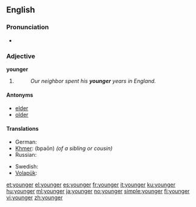 ==English==

===Pronunciation===
* {{audio|en-us-younger.ogg|Audio (US)}}

===Adjective===
'''younger'''

# {{comparative of|[[young]]}}
#: ''Our neighbor spent his '''younger''' years in England.''

====Antonyms====
* [[elder]]
* [[older]]

====Translations====
{{trans-top|in an earlier period of life}}
* German: {{t-|de|jünger}}
* [[Khmer]]: {{Khmr|[[ប្អន]]}} (bpaōn) ''(of a sibling or cousin)''
* Russian: {{t+|ru|младший|tr=mládšij}}
{{trans-mid}}
* Swedish: {{t+|sv|yngre}}
* [[Volapük]]: {{t|vo|yunikum}}
{{trans-bottom}}

[[et:younger]]
[[el:younger]]
[[es:younger]]
[[fr:younger]]
[[it:younger]]
[[ku:younger]]
[[hu:younger]]
[[ml:younger]]
[[ja:younger]]
[[no:younger]]
[[simple:younger]]
[[fi:younger]]
[[vi:younger]]
[[zh:younger]]
